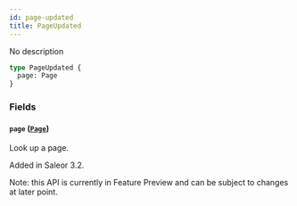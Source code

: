 ```yaml
---
id: page-updated
title: PageUpdated
---
```



No description

```graphql
type PageUpdated {
  page: Page
}
```


### Fields

#### `page` ([`Page`](../../../developer/api-reference/objects/page))

Look up a page.

Added in Saleor 3.2.

Note: this API is currently in Feature Preview and can be subject to changes at later point.




